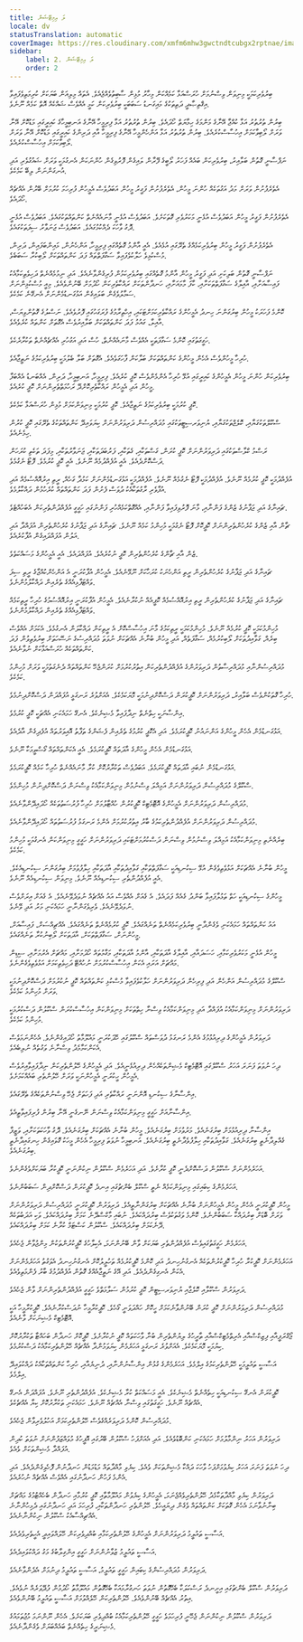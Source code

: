 ```yaml
---
title: ލަ އިމިޓޭޝަން
locale: dv
statusTranslation: automatic
coverImage: https://res.cloudinary.com/xmfm6mhw3gwctndtcubgx2rptnae/image/upload/v1740337243/small_cover_educacion_fundamental_a051170f1c.webp
sidebar:
    label: 2. ލަ އިމިޓޭޝަން
    order: 2
---
```

ބިރުވެރިކަމަކީ މިނިވަން ވިސްނުމަށް ހުރަސްއަޅާ ކަމެއްކަން މިހާރު މުޅިން ސާބިތުވެއްޖެއެވެ. އެތައް މިލިއަން ބަޔަކަށް ކުރިމަތިވެފައިވާ އިޤްތިޞާދީ ދަތިތަކުގެ މައިގަނޑު ސަބަބަކީ ބިރުވެރިކަން ކަމީ އެއްވެސް ޝައްކެއް އޮތް ކަމެއް ނޫނެވެ.

ބިރުން ތުރުތުރު އަޅާ ކުއްޖާ އޭނާގެ މަންމަގެ ހިމާޔަތް ހޯދައެވެ. ބިރުން ތުރުތުރު އަޅާ ފިރިމީހާ އޭނާގެ އަނބިމީހާގެ ކައިރީގައި މަޑުކޮށް އޭނާ ވަރަށް ލޯބިވާކަމަށް އިހުސާސްކުރެއެވެ. ބިރުން ތުރުތުރު އަޅާ އަންހެންމީހާ އޭނާގެ ފިރިމީހާ އާއި ދަރިންގެ ކައިރީގައި މަޑުކޮށް އޭނާ ވަރަށް ލޯބިވާކަމަށް އިހުސާސްކުރެއެވެ.

ނަފްސާނީ ގޮތުން ބަލާއިރު، ބިރުވެރިކަން ބައެއް ފަހަރު ލޯބީގެ ފޭރާން ލައިގެން ފޮރުވިގެން ހުންނަކަން އެނގުމަކީ ވަރަށް ޝައުގުވެރި އަދި އުނގަންނަން ލިބޭ ކަމެކެވެ.

އެތެރެފުށުން ވަރަށް މަދު އަގުތަކެއް ހުންނަ މީހުން، އެތެރެފުށުން ފަގީރު މީހުން އަބަދުވެސް އެމީހުން ފުރިހަމަ ކުރުމަށް ބޭރުން އެއްޗެއް ހޯދައެވެ.

އެތެރެފުށުން ފަގީރު މީހުން އަބަދުވެސް އުޅެނީ މަކަރުވެރި ގޮތަކަށެވެ. އަބަދުވެސް އުޅެނީ މާނައެއްނެތް ކަންތައްތަކުގައެވެ. އަބަދުވެސް އުޅެނީ ދޮގު ވާހަކަ ދެއްކުމުގައެވެ. އަބަދުވެސް ޖަނަވާރު ސިފަތަކުގައެވެ.

އެތެރެފުށުން ފަގީރު މީހުން ބިރުވެރިކަމެއްގެ ތެރޭގައި އުޅެއެވެ. އެއީ އާންމު ގޮތެއްގައި ފިރިމީހާ، އަންހެނުން، މައިންބަފައިން، ދަރިން، މުސްކުޅިވެ ހަލާކުވެފައިވާ ސަގާފަތްތައް ފަދަ ކަންތައްތަކަށް ލޯބިކުރާ ސަބަބެވެ.

ނަފްސާނީ ގޮތުން ބަލިކަށި އަދި ފަގީރު މީހުން އާންމު ގޮތެއްގައި ބިރުވެރިކަމުން ފުރިގެންވާނެއެވެ. އަދި ނިމުމެއްނެތް ދަހިވެތިކަމާއެކު ފައިސާއަށާއި، އާއިލާގެ ސަގާފަތްތަކަށާއި، ކާފަ މާމައަށާއި، ހަނދާންތަކަށް ރައްކާތެރިކަން ހޯދުމަށް ބޭނުންވެއެވެ. މިއީ މުސްކުޅިންނަށް ސަމާލުވެގެން ބަލައިގެން އަޅުގަނޑުމެންނަށް އެނގޭނެ ކަމެކެވެ.

ކޮންމެ ފަހަރަކު މީހުން ބިރުގަންނަ ހިނދު އެމީހުންގެ ރައްކާތެރިކަމަށްޓަކައި، އިހްތިރާމުގެ ފުރަގަހުގައި ފޮރުވެއެވެ. ނަސްލުގެ ގޮތުންވިޔަސް، އާއިލާ، ގައުމު ފަދަ ކަންތައްތަކަށް ބަލާއިރުވެސް އެގޮތަށް ކަންތައް ކުރެވެއެވެ.

ހަގީގަތުގައި ކޮންމެ ސަގާފަތަކީ އެއްވެސް މާނައެއްނެތް، ހުސް އަދި އަގުހުރި އެއްޗެއްނެތް ތަކުރާރެކެވެ.

ހުރިހާ މީހުންވެސް އެހެން މީހުންގެ ކަންތައްތަކަށް ބަލާކަން ފާހަގަވެއެވެ. އެގޮތަށް ބަލާ ބެލުމަކީ ބިރުވެރިކަމުގެ ނަތީޖާއެވެ.

ބިރުވެރިކަން ހުންނަ މީހުން އެމީހުންގެ ކައިރީގައި އުޅޭ ހުރިހާ އެންމެންވެސް ކޮޕީ ކުރެއެވެ. ފިރިމީހާ، އަނބިމީހާ، ދަރިން، އެއްބަނޑު އެއްބަފާ މީހުން އަދި އެމީހުން ރައްކާތެރިކޮށްދޭ ރަހުމަތްތެރިންނަށް ކޮޕީ ކުރެއެވެ.

ކޮޕީ ކުރުމަކީ ބިރުވެރިކަމުގެ ނަތީޖާއެވެ. ކޮޕީ ކުރުމަކީ މިނިވަންކަމަށް މުޅިން ހުރަސްއަޅާ ކަމެކެވެ.

ސްކޫލްތަކުގަޔާއި، ކޮލެޖްތަކުގަޔާއި، ޔުނިވަރސިޓީތަކުގައި މުދައްރިސުން ދަރިވަރުންނަށް ކިޔަވައިދޭ ކަންތައްތަކުގެ ތެރޭގައި ކޮޕީ ކުރުން ހިމެނެއެވެ.

ރަސްމު ކްލާސްތަކުގައި ދަރިވަރުންނަށް ކޮޕީ ކުރަން، ގަސްތަކާއި، ގެތަކާއި، ފަރުބަދަތަކާއި، ޖަނަވާރުތަކާއި، މިފަދަ ތަކެތި ކުރަހަން ދަސްކޮށްދެއެވެ. އެއީ އުފެއްދުމެއް ނޫނެވެ. އެއީ ކޮޕީ ކުރުމެވެ. ފޮޓޯ ނެގުމެވެ.

އުފެއްދުމަކީ ކޮޕީ ކުރުމެއް ނޫނެވެ. އުފެއްދުމަކީ ފޮޓޯ ނެގުމެއް ނޫނެވެ. އުފެއްދުމަކީ އަޅުގަނޑުމެންނަށް ކަމުދާ ގަހެއް، ރީތި އިރުއޮއްސުމެއް އަދި އުފާވެރި ރާގުތަކާއެކު ދުވަސް ފެށުން ފަދަ ކަންތައްތައް ކުރެހުމުން ދައްކާލުމެވެ.

ޗައިނާގެ އަދި ޖަޕާނުގެ ޒެންގެ ފަންނާއި، މާނަ ފޮރުވިފައިވާ ފަންނާއި، އެއްގޮތްކަމެއްހުރި ފަންނުގައި ހަގީގީ އުފެއްދުންތެރިކަން އެބަހުއްޓެވެ.

ޗާން އާއި ޒެންގެ ކުރެހުންތެރިންނަށް ކޮޕީކޮށް ފޮޓޯ ނެގުމަކީ މުހިންމު ކަމެއް ނޫނެވެ. ޗައިނާގެ އަދި ޖަޕާނުގެ ކުރެހުންތެރިން އުފައްދާ އަދި އަލުން އުފައްދައިގެން އުފާކުރެއެވެ.

ޒެން އާއި ޗާންގެ ކުރެހުންތެރިން ކޮޕީ ނުކުރެއެވެ. އުފައްދައެވެ. އެއީ އެމީހުންގެ މަސައްކަތެވެ.

ޗައިނާގެ އަދި ޖަޕާނުގެ ކުރެހުންތެރިން ރީތި އަންހެނަކު ކުރަހާކަށް ނޫޅޭނެއެވެ. އެމީހުން އުފާކުރަނީ އެ އަންހެންކުއްޖާގެ ރީތި ސިފަ ވައްޓަފާޅިއެއްގެ ތެރެއިން ދައްކާލުމުންނެވެ.

ޗައިނާގެ އަދި ޖަޕާނުގެ ކުރެހުންތެރިން ރީތި އިރުއޮއްސުމެއް ކޮޕީއެއް ނުކުރާނެއެވެ. އެމީހުން އުފާކުރަނީ އިރުއޮއްސުމުގެ ހުރިހާ ރީތިކަމެއް ވައްޓަފާޅިއެއްގެ ތެރެއިން ދައްކާލުމުންނެވެ.

މުހިންމުކަމަކީ ކޮޕީ ކުރުމެއް ނޫނެވެ. މުހިންމުކަމަކީ ރީތިކަމުގެ މާނަ އިހުސާސްކޮށް އެ ރީތިކަން ދައްކާލަން އެނގުމެވެ. އެކަމަށް އެއްވެސް ބިރެއް، ގަވާއިދުތަކަށް ލޯބިކުރުމެއް، ސަގާފަތެއް، އަދި މީހުން ބުނާނެ އެއްޗަކަށް ނުވަތަ މުދައްރިސުގެ ނަސޭހަތަށް ބިރުވެތިވުން ފަދަ ކަންތައްތަކެއް ހުރަސްއަޅާކަށް ނުވާނެއެވެ.

މުދައްރިސުންނާއި މުދައްރިސާތުން ދަރިވަރުންގެ އުފެއްދުންތެރިކަން އިތުރުކުރުމަށް ކުރަންޖެހޭ ކަންތައްތައް ދެނެގަތުމަކީ ވަރަށް މުހިންމު ކަމެކެވެ.

ހުރިހާ ގޮތަކުންވެސް ބަލާއިރު، ދަރިވަރުންނަށް ކޮޕީކުރަން ދަސްކޮށްދިނުމަކީ މޮޔަކަމެކެވެ. އެއަށްވުރެ ރަނގަޅީ އުފައްދަން ދަސްކޮށްދިނުމެވެ.

އިންސާނަކީ ހިތްނެތް ނިދާފައިވާ މެޝިނެކެވެ. އެނގޭ ހަމައެކަނި އެއްޗަކީ ކޮޕީ ކުރުމެވެ.

އަޅުގަނޑުމެން އެހެން މީހުންގެ އަންނައުނު ކޮޕީކުރަމެވެ. އަދި އެކޮޕީ ކުރުމުގެ ތެރެއިން ފެޝަންގެ ތަފާތު އޮއިވަރުތައް އުފެދިގެން އާދެއެވެ.

އަޅުގަނޑުމެން އެހެން މީހުންގެ އާދަތައް ކޮޕީކުރަމެވެ. އެއީ އެކަންތައްތައް ގޯސްވީމަކާ ނޫނެވެ.

އަޅުގަނޑުމެން ނުބައި އާދަތައް ކޮޕީކުރަމެވެ. އަބަދުވެސް ތަކުރާރުކޮށް ކުރާ މާނައެއްނެތް ހުރިހާ ކަމެއް ކޮޕީކުރަމެވެ.

ސްކޫލްގެ މުދައްރިސުން ދަރިވަރުންނަށް އަމިއްލަ ވިސްނުމުން މިނިވަންކަމާއެކު ވިސްނަން ދަސްކޮށްދިނުން މުހިންމެވެ.

މުދައްރިސުން ދަރިވަރުންނަށް އެމީހުންގެ އޮޓޮމެޓިކް ކޮޕީކުރުން ހުއްޓާލުމަށް ހުރިހާ ފުރުސަތުތަކެއް ހޯދައިދޭންވާނެއެވެ.

މުދައްރިސުން ދަރިވަރުންނަށް އުފެއްދުންތެރިކަމުގެ ބާރު އިތުރުކުރުމަށް އެންމެ ރަނގަޅު ފުރުސަތުތައް ހޯދައިދޭންވާނެއެވެ.

ބިރެއްނެތި މިނިވަންކަމާއެކު އަމިއްލަ ވިސްނުމުން ވިސްނަން ދަސްކުރުމަށްޓަކައި ދަރިވަރުންނަށް ހަގީގީ މިނިވަންކަން އެނގުމަކީ މުހިންމު ކަމެކެވެ.

މީހުން ބުނާނެ އެއްޗަކަށް އަޅުވެތިވެގެން އުޅޭ ސިކުނޑިއަކީ ސަގާފަތްތަކާއި ގަވާއިދުތަކާއި އާދަތަކާއި ހިލާފުވުމަށް ބިރުގަންނަ ސިކުނޑިއެކެވެ. އެއީ އުފެއްދުންތެރި ސިކުނޑިއެއް ނޫނެވެ. މިނިވަން ސިކުނޑިއެއް ނޫނެވެ.

މީހުންގެ ސިކުނޑިއަކީ ހަތް ތަޅުލާފައިވާ ބަންދު ގެއެއް ފަދައެވެ. އެ ގެއަށް އެއްވެސް އައު އެއްޗެއް ނުވަދެވޭނެއެވެ. އެ ގެއަށް އިރަށްވެސް ނުވަދެވޭނެއެވެ. ވެރިވެގަންނާނީ ހަމައެކަނި މަރު އަދި ވޭނެވެ.

އައު ކަންތައްތައް ހަމައެކަނި ވެގެންދާނީ ބިރުވެރިކަމެއްނެތް ތަނެއްގައެވެ. ކޮޕީ ކުރުމެއްނެތް ތަނެއްގައެވެ. އެއްޗިއްސަށް، ފައިސާއަށް، މީހުންނަށް، ސަގާފަތްތަކަށް، އާދަތަކަށް ލޯބިނުކުރާ ތަނެއްގައެވެ.

މީހުން އުޅެނީ މަކަރުވެރިކަމާއި، ހަސަދައާއި، އާއިލާގެ އާދަތަކާއި، އާންމު އާދަތަކާއި، މަގާމުތައް ހޯދުމަށާއި، މައްޗަށް އެރުމަށާއި، ސިޑިން މައްޗަށް އަރައި އެކަން އިހުސާސްކުރުމަށް ނުހުއްޓޭ ދަހިވެތިކަމަށް އަޅުވެތިވެގެންނެވެ.

ސްކޫލްގެ މުދައްރިސުން އަންހެން އަދި ފިރިހެން ދަރިވަރުންނަށް ހަލާކުވެފައިވާ މުސްކުޅި ކަންތައްތައް ކޮޕީ ނުކުރުމަށް ދަސްކޮށްދިނުމަކީ ވަރަށް މުހިންމު ކަމެކެވެ.

ދަރިވަރުންނަށް މިނިވަންކަމާއެކު އުފައްދާ އަދި މިނިވަންކަމާއެކު ވިސްނާ ހިތްތަކަށް މިނިވަންކަން އިހުސާސްކުރަން ސްކޫލުން ދަސްކުރުމަކީ މުހިންމު ކަމެކެވެ.

ދަރިވަރުން އެމީހުންގެ ދިރިއުޅުމުގެ އެންމެ ރަނގަޅު ދުވަސްތައް ސްކޫލުގައި ހޭދަކުރަނީ މައުލޫމާތު ހޯދައިގެންނެވެ. އެހެންނަމަވެސް އެކަންކަމާމެދު ވިސްނާނެ ވަގުތެއް ނުލިބެއެވެ.

ދިހަ ނުވަތަ ފަނަރަ އަހަރު ސްކޫލްގައި އޮޓޮމެޓިކް މެޝިންތަކެއްހެން ދިރިއުޅެނީއެވެ. އަދި އެމީހުންގެ ހޭލުންތެރިކަން ނިދާފައިވާއިރުވެސް އެމީހުން ހީކުރަނީ އެމީހުންނަކީ ވަރަށް ހޭލުންތެރި ބައެއްކަމަށެވެ.

އިންސާނާގެ ސިކުނޑި އޮންނަނީ ރައްކާތެރި އަދި ފަހަތަށް ޖެހޭ ވިސްނުންތަކެއްގެ ތެރޭގައެވެ.

އިންސާނާއަށް ހަގީގީ މިނިވަންކަމާއެކު ވިސްނަން ނޭނގެނީ އޭނާ ބިރުން ފުރިފައިވާތީއެވެ.

އިންސާނާ ދިރިއުޅުމަށް ބިރުގަނެއެވެ. މަރުވުމަށް ބިރުގަނެއެވެ. މީހުން ބުނާނެ އެއްޗަކަށް ބިރުގަނެއެވެ. ދޮގު ވާހަކަތަކަށާއި، ވަޒީފާ ގެއްލިދާނެތީ ބިރުގަނެއެވެ. ގަވާއިދުތަކާއި ހިލާފުވެދާނެތީ ބިރުގަނެއެވެ. އަނބިމީހާ ނުވަތަ ފިރިމީހާ އެހެން މީހަކު ގޮވައިގެން ހިނގައިދާނެތީ ބިރުގަނެއެވެ.

އަހަރެމެންނަށް ސްކޫލުން ދަސްކޮށްދެނީ ކޮޕީ ކުރާށެވެ. އަދި އަހަރެމެން ސްކޫލުން ނިކުންނަނީ ކޮޕީކުރާ ބަޔަކަށްވެގެންނެވެ.

އަހަރެމެންގެ ކިބައިގައި މިނިވަންކަމެއް ނެތީ ސްކޫލް ބެންޗުގައި އިނދެ ކޮޕީކުރަން ދަސްކޮށްދިން ސަބަބުންނެވެ.

މީހުން ކޮޕީކުރަނީ އެހެން މީހުން އެމީހުންނަށް ބުނާނެ އެއްޗަކަށް ބިރުގަންނާތީއެވެ. ދަރިވަރުން ކޮޕީކުރަނީ މުދައްރިސުން ދަރިވަރުންނަށް ވަރަށް ބޮޑަށް ބިރުދައްކާ ސަބަބުންނެވެ. ކޮންމެ ވަގުތަކުވެސް ބިރުދައްކައެވެ. ނުބައި މާކްސްދޭނެ ކަމަށް ބިރުދައްކައެވެ. ވަކި އަދަބުތަކެއް ދޭނެކަމަށް ބިރުދައްކައެވެ. ސްކޫލުން ކަސްޓަމް ކުރާނެ ކަމަށް ބިރުދައްކައެވެ.

އަހަރެމެން ހަގީގަތުގައިވެސް އުފެއްދުންތެރި ބަޔަކަށް ވާން ބޭނުންނަމަ، އެކިލާހުގެ ކޮޕީކުރުންތަކުން މިންޖުވާން ޖެހެއެވެ.

އަހަރެމެންނަށް ކޮޕީކުރާ ހުރިހާ ކޮޕީކުރުންތަކެއް އެނގުނުހިނދު އަދި ކޮންމެ ކޮޕީކުރުމެއް ތަހުލީލުކޮށް އެނގުނުހިނދު އެވަގުތު އަހަރެމެންނަށް އެކަން އެނގިގެންދެއެވެ. އަދި އޭގެ ނަތީޖާއެއްގެ ގޮތުން އުފެއްދުމުގެ ބާރު ފެންމަތިވެއެވެ.

ދަރިވަރުން ސްކޫލާއި ކޮލެޖާއި ޔުނިވަރސިޓީން ކޮޕީ ކުރުމުން ސަލާމަތްވެ ހަގީގީ އުފެއްދުންތެރިންނަށް ވާން ޖެހެއެވެ.

މުދައްރިސުން ދަރިވަރުންނަށް ކޮޕީ ކުރަން ބޭނުންވާނެކަމަށް ހީކޮށް ހައްދަވަނީ ގޯހެވެ. ކޮޕީކުރާމީހާ ނުދަސްކުރާނެއެވެ. ކޮޕީކުރާމީހާ އަކީ އޮޓޮމެޓިކް މެޝިނަކަށް ވާނެއެވެ.

ޖޯގްރަފީއާއި ފިޒިކްސްއާއި އެރިތްމެޓިކްސްއާއި ތާރީހުގެ ލިޔުންތެރިން ބުނާ ވާހަކަތައް ކޮޕީ ނުކުރާށެވެ. ކޮޕީކޮށް ހަނދާން ބަހައްޓާ ތަކުރާރުކޮށް ކިޔުމަކީ މޮޔަކަމެކެވެ. އެއަށްވުރެ ރަނގަޅީ އަހަރެމެން ކިޔަވަމުންދާ އެއްޗެއް ހޭލުންތެރިކަމާއެކު ދަސްކުރުމެވެ.

އަސާސީ ތައުލީމަކީ ހޭލުންތެރިކަމުގެ އިލްމެވެ. އަހަރެމެންގެ ގުޅުން އިންސާނުންނާއި، ދުނިޔެއާއި، ހުރިހާ ކަންތައްތަކާއެކު ދައްކުވައިދޭ އިލްމެވެ.

ކޮޕީކުރަން އެނގޭ ސިކުނޑިއަކީ ހިތެއްނެތް މެޝިނެކެވެ. އެއީ މަސައްކަތް ކުރާ މެޝިނެކެވެ. އުފެއްދުންތެރި ނޫނެވެ. އުފައްދަން އެނގޭ އެއްޗެއް ނޫނެވެ. ހަގީގަތުގައި ވިސްނާ އެއްޗެއް ނޫނެވެ. ހަމައެކަނި ތަކުރާރުކޮށް ކިޔާ އެއްޗެކެވެ.

މުދައްރިސުން ކޮންމެ ދަރިވަރެއްގެވެސް ހޭލުންތެރިކަމަށް އަހުލުވެރިވާން ޖެހެއެވެ.

ދަރިވަރުން އަހަރު ނިންމާލުމަށް ހަމައެކަނި ކަންބޮޑުވެއެވެ. އަދި އެއަށްފަހު ސްކޫލުން ބޭރުގައި އޮފީހުގެ މުވައްޒަފުންނަށް ނުވަތަ ކުދިން އުފައްދާ މެޝިންތަކަށް ވެއެވެ.

ދިހަ ނުވަތަ ފަނަރަ އަހަރު ކިޔެވުމަށްފަހު ވާހަކަ ދައްކާ މެޝިންތަކަށް ވެއެވެ. ކިޔެވި މާއްދާތައް މަޑުމަޑުން ހަނދާނުން ފޮހެވިގެންދެއެވެ. އަދި އެންމެ ފަހުން ހަނދާނުގައި އެއްވެސް އެއްޗެއް ނުހުރެއެވެ.

ދަރިވަރުން ކިޔެވި މާއްދާތަކާމެދު ހޭލުންތެރިވެއްޖެނަމަ، އެމީހުންގެ ކިޔެވުން މައުލޫމާތާއި ކޮޕީ ކުރުމާއި ހަނދާން ބެހެއްޓުމުގެ މައްޗަށް ބިނާނުވާނަމަ އެހެން ގޮތަކަށް ކަންތައްތައް ވެގެން ދިޔައީހެވެ. ހޭލުންތެރި ހަނދާންތަކާއި، ފުރިހަމަ އަދި ހަނދާނުގައި ދެމިހުންނާނެ އެއްޗިއްސާއެކު ސްކޫލުން ނިކުންނާނެއެވެ.

އަސާސީ ތައުލީމު ދަރިވަރުންނަށް އެމީހުންގެ ހޭލުންތެރިކަމާއި ބުއްދިވެރިކަން ހޭލައްވައިދީ އެހީތެރިވެދެއެވެ.

އަސާސީ ތައުލީމު ޒުވާނުންނަށް ހަގީގީ އިންގިލާބުގެ މަގު ދައްކުވައިދެއެވެ.

ދަރިވަރުން މުދައްރިސުންގެ ކިބައިން ހަގީގީ ތައުލީމު، އަސާސީ ތައުލީމު ދިނުމަށް އެދެންވާނެއެވެ.

ދަރިވަރުން ސްކޫލް ބެންޗުގައި އިށީނދެ ރަސްކަލަކާ ބެހޭގޮތުން ނުވަތަ ހަނގުރާމައަކާ ބެހޭގޮތުން މައުލޫމާތު ހޯދުމުން ފުދޭވަރެއް ނުވެއެވެ. އިތުރު އެއްޗެއް ބޭނުންވެއެވެ. ހޭލުންތެރިކަން ހޭލެއްވުމަށް އަސާސީ ތައުލީމު ބޭނުންވެއެވެ.

ދަރިވަރުން ސްކޫލުން ނިކުންނަން ޖެހޭނީ ފުރިހަމަވެ ހަގީގީ ހޭލުންތެރިކަމާއެކު ބުއްދިވެރި ބަޔަކަށެވެ. އެހެން ނޫންނަމަ މުޖުތަމައުގެ މެޝިނަރީގެ ހިތެއްނެތް ބައެއްބަޔަށް ވެގެންދާނެއެވެ.
